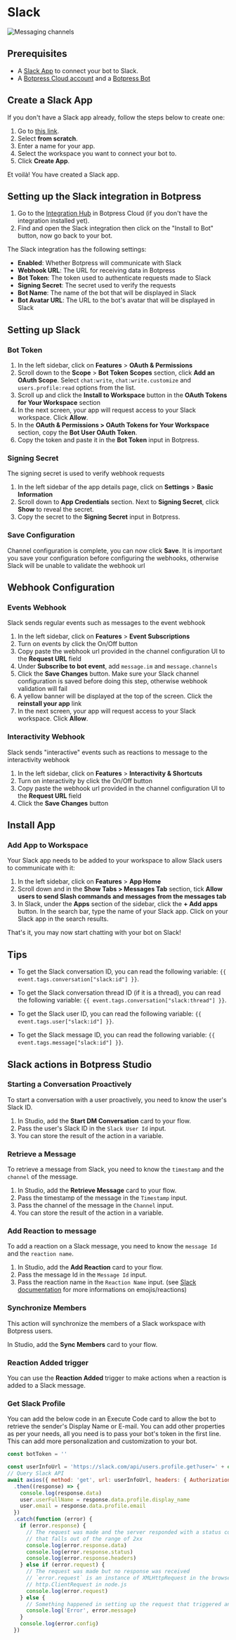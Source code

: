 # Slack

![Messaging channels](/docs/content/slack-banner.png)

## Prerequisites

- A [Slack App](https://api.slack.com/apps) to connect your bot to Slack.
- A [Botpress Cloud account](https://sso.botpress.cloud) and a [Botpress Bot](https://botpress.com/docs/cloud/getting-started/create-and-publish-your-chatbot/)

## Create a Slack App

If you don't have a Slack app already, follow the steps below to create one:

1. Go to [this link](https://api.slack.com/apps?new_app=1).
1. Select **from scratch**.
1. Enter a name for your app.
1. Select the workspace you want to connect your bot to.
1. Click **Create App**.

Et voilà! You have created a Slack app.

## Setting up the Slack integration in Botpress

1. Go to the [Integration Hub](https://app.botpress.cloud/hub) in Botpress Cloud (if you don't have the integration installed yet).
2. Find and open the Slack integration then click on the "Install to Bot" button, now go back to your bot.

The Slack integration has the following settings:

- **Enabled**: Whether Botpress will communicate with Slack
- **Webhook URL**: The URL for receiving data in Botpress
- **Bot Token**: The token used to authenticate requests made to Slack
- **Signing Secret**: The secret used to verify the requests
- **Bot Name**: The name of the bot that will be displayed in Slack
- **Bot Avatar URL**: The URL to the bot's avatar that will be displayed in Slack

## Setting up Slack

### Bot Token

1. In the left sidebar, click on **Features** > **OAuth & Permissions**
1. Scroll down to the **Scope** > **Bot Token Scopes** section, click **Add an OAuth Scope**. Select `chat:write`, `chat:write.customize` and `users.profile:read` options from the list.
1. Scroll up and click the **Install to Workspace** button in the **OAuth Tokens for Your Workspace** section
1. In the next screen, your app will request access to your Slack workspace. Click **Allow**.
1. In the **OAuth & Permissions > OAuth Tokens for Your Workspace** section, copy the **Bot User OAuth Token**.
1. Copy the token and paste it in the **Bot Token** input in Botpress.

### Signing Secret

The signing secret is used to verify webhook requests

1. In the left sidebar of the app details page, click on **Settings** > **Basic Information**
1. Scroll down to **App Credentials** section. Next to **Signing Secret**, click **Show** to reveal the secret.
1. Copy the secret to the **Signing Secret** input in Botpress.

### Save Configuration

Channel configuration is complete, you can now click **Save**. It is important you save your configuration before configuring the webhooks, otherwise Slack will be unable to validate the webhook url

## Webhook Configuration

### Events Webhook

Slack sends regular events such as messages to the event webhook

1. In the left sidebar, click on **Features** > **Event Subscriptions**
1. Turn on events by click the On/Off button
1. Copy paste the webhook url provided in the channel configuration UI to the **Request URL** field
1. Under **Subscribe to bot event**, add `message.im` and `message.channels`
1. Click the **Save Changes** button. Make sure your Slack channel configuration is saved before doing this step, otherwise webhook validation will fail
1. A yellow banner will be displayed at the top of the screen. Click the **reinstall your app** link
1. In the next screen, your app will request access to your Slack workspace. Click **Allow**.

### Interactivity Webhook

Slack sends "interactive" events such as reactions to message to the interactivity webhook

1. In the left sidebar, click on **Features** > **Interactivity & Shortcuts**
1. Turn on interactivity by click the On/Off button
1. Copy paste the webhook url provided in the channel configuration UI to the **Request URL** field
1. Click the **Save Changes** button

## Install App

### Add App to Workspace

Your Slack app needs to be added to your workspace to allow Slack users to communicate with it:

1. In the left sidebar, click on **Features** > **App Home**
1. Scroll down and in the **Show Tabs > Messages Tab** section, tick **Allow users to send Slash commands and messages from the messages tab**
1. In Slack, under the **Apps** section of the sidebar, click the **+ Add apps** button. In the search bar, type the name of your Slack app. Click on your Slack app in the search results.

That's it, you may now start chatting with your bot on Slack!

## Tips

- To get the Slack conversation ID, you can read the following variable:
  `{{ event.tags.conversation["slack:id"] }}`.

- To get the Slack conversation thread ID (if it is a thread), you can read the following variable:
  `{{ event.tags.conversation["slack:thread"] }}`.

- To get the Slack user ID, you can read the following variable:
  `{{ event.tags.user["slack:id"] }}`.

- To get the Slack message ID, you can read the following variable:
  `{{ event.tags.message["slack:id"] }}`.

## Slack actions in Botpress Studio

### Starting a Conversation Proactively

To start a conversation with a user proactively, you need to know the user's Slack ID.

1. In Studio, add the **Start DM Conversation** card to your flow.
1. Pass the user's Slack ID in the `Slack User Id` input.
1. You can store the result of the action in a variable.

### Retrieve a Message

To retrieve a message from Slack, you need to know the `timestamp` and the `channel` of the message.

1. In Studio, add the **Retrieve Message** card to your flow.
1. Pass the timestamp of the message in the `Timestamp` input.
1. Pass the channel of the message in the `Channel` input.
1. You can store the result of the action in a variable.

### Add Reaction to message

To add a reaction on a Slack message, you need to know the `message Id` and the `reaction name`.

1. In Studio, add the **Add Reaction** card to your flow.
1. Pass the message Id in the `Message Id` input.
1. Pass the reaction name in the `Reaction Name` input. (see [Slack documentation](https://slack.com/help/articles/202931348-Use-emoji-and-reactions) for more informations on emojis/reactions)

### Synchronize Members

This action will synchronize the members of a Slack workspace with Botpress users.

In Studio, add the **Sync Members** card to your flow.

### Reaction Added trigger

You can use the **Reaction Added** trigger to make actions when a reaction is added to a Slack message.

### Get Slack Profile
You can add the below code in an Execute Code card to allow the bot to retrieve the sender's Display Name or E-mail. You can add other properties as per your needs, all you need is to pass your bot's token in the first line. This can add more personalization and customization to your bot.

```javascript
const botToken = ''

const userInfoUrl = 'https://slack.com/api/users.profile.get?user=' + event.tags.user['slack:id']
// Query Slack API
await axios({ method: 'get', url: userInfoUrl, headers: { Authorization: 'Bearer ' + botToken } })
  .then((response) => {
    console.log(response.data)
    user.userFullName = response.data.profile.display_name
    user.email = response.data.profile.email
  })
  .catch(function (error) {
    if (error.response) {
      // The request was made and the server responded with a status code
      // that falls out of the range of 2xx
      console.log(error.response.data)
      console.log(error.response.status)
      console.log(error.response.headers)
    } else if (error.request) {
      // The request was made but no response was received
      // `error.request` is an instance of XMLHttpRequest in the browser and an instance of
      // http.ClientRequest in node.js
      console.log(error.request)
    } else {
      // Something happened in setting up the request that triggered an Error
      console.log('Error', error.message)
    }
    console.log(error.config)
  })
```

